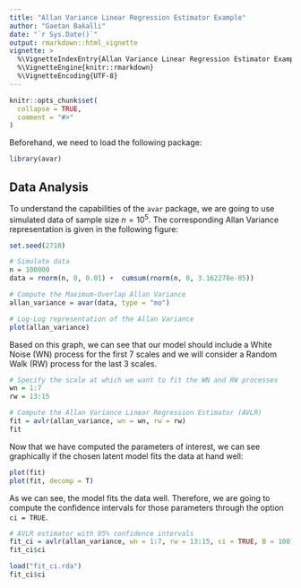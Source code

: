 ```yaml
---
title: "Allan Variance Linear Regression Estimator Example"
author: "Gaetan Bakalli"
date: "`r Sys.Date()`"
output: rmarkdown::html_vignette
vignette: >
  %\VignetteIndexEntry{Allan Variance Linear Regression Estimator Example}
  %\VignetteEngine{knitr::rmarkdown}
  %\VignetteEncoding{UTF-8}
---
```


```r
knitr::opts_chunk$set(
  collapse = TRUE,
  comment = "#>"
)
```

Beforehand, we need to load the following package:

```r
library(avar)
```

## Data Analysis

To understand the capabilities of the `avar` package, we are going to use simulated data of sample size $n = 10^5$. The corresponding Allan Variance representation is given in the following figure: 

```r
set.seed(2710)

# Simulate data
n = 100000
data = rnorm(n, 0, 0.01) +  cumsum(rnorm(n, 0, 3.162278e-05))

# Compute the Maximum-Overlap Allan Variance
allan_variance = avar(data, type = "mo")

# Log-Log representation of the Allan Variance
plot(allan_variance)
```

Based on this graph, we can see that our model should include a White Noise (WN) process for the first 7 scales and we will consider a Random Walk (RW) process for the last 3 scales.

```r
# Specify the scale at which we want to fit the WN and RW processes
wn = 1:7
rw = 13:15

# Compute the Allan Variance Linear Regression Estimator (AVLR)
fit = avlr(allan_variance, wn = wn, rw = rw)
fit
```

Now that we have computed the parameters of interest, we can see graphically if the chosen latent model fits the data at hand well:

```r
plot(fit)
plot(fit, decomp = T)
```

As we can see, the model fits the data well. Therefore, we are going to compute the confidence intervals for those parameters through the option `ci = TRUE`.

```r
# AVLR estimator with 95% confidence intervals
fit_ci = avlr(allan_variance, wn = 1:7, rw = 13:15, ci = TRUE, B = 100)
fit_ci$ci
```


```r
load("fit_ci.rda")
fit_ci$ci
```
